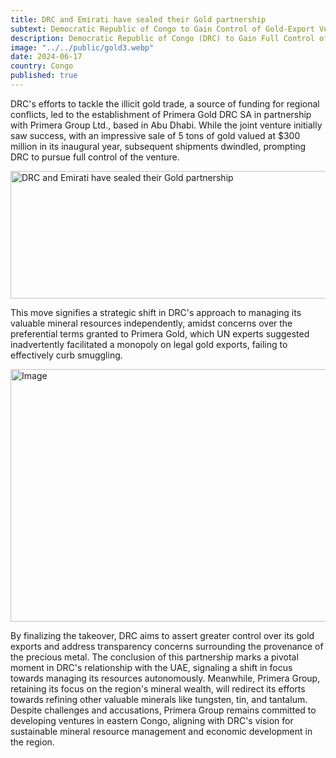 ```yaml
---
title: DRC and Emirati have sealed their Gold partnership
subtext: Democratic Republic of Congo to Gain Control of Gold-Export Venture Amid Slump in Shipments
description: Democratic Republic of Congo (DRC) to Gain Full Control of Gold-Export Venture Amid Slump in Shipments
image: "../../public/gold3.webp"
date: 2024-06-17
country: Congo
published: true
---
```


DRC's efforts to tackle the illicit gold trade, a source of funding for regional conflicts, led to the establishment of Primera Gold DRC SA in partnership with Primera Group Ltd., based in Abu Dhabi. While the joint venture initially saw success, with an impressive sale of 5 tons of gold valued at $300 million in its inaugural year, subsequent shipments dwindled, prompting DRC to pursue full control of the venture.

<Image
  src="/gold1.webp"
  width="718"
  height="204"
  sizes="100vw"
  alt="DRC and Emirati have sealed their Gold partnership"
/>

This move signifies a strategic shift in DRC's approach to
managing its valuable mineral resources independently, amidst concerns over the preferential terms granted to Primera Gold, which UN experts suggested inadvertently facilitated a monopoly on legal gold exports, failing to effectively curb smuggling.

<Image src="/gold4.webp" width="718" height="404" alt="Image" sizes="100vw" />

By finalizing the takeover, DRC aims to assert greater control over its gold exports and address transparency concerns surrounding the provenance of the precious metal. The conclusion of this partnership marks a pivotal moment in DRC's relationship with the UAE, signaling a shift in focus towards managing its resources autonomously. Meanwhile, Primera Group, retaining its focus on the region's mineral wealth, will redirect its efforts towards refining other valuable minerals like tungsten, tin, and tantalum. Despite challenges and accusations, Primera Group remains committed to developing ventures in eastern Congo, aligning with DRC's vision for sustainable mineral resource management and economic development in the region.
